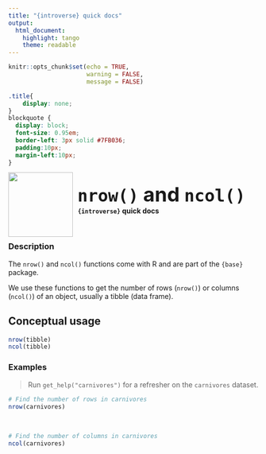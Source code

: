 ```yaml
---
title: "{introverse} quick docs"
output: 
  html_document:
    highlight: tango
    theme: readable
---
```



```r
knitr::opts_chunk$set(echo = TRUE, 
                      warning = FALSE, 
                      message = FALSE)
```

```css
.title{
    display: none;
}
blockquote {
  display: block;
  font-size: 0.95em;
  border-left: 3px solid #7FB036;
  padding:10px;
  margin-left:10px;
}
```

<div>
<br>
 <img src = "logo.png" style = "float:left;height:130px;margin-top:-20px;">
 <span style = "font-weight:bold;font-size:40px;"> 
  &nbsp;<code>nrow()</code> and <code>ncol()</code>
 </span>
 <br>
 <b>&nbsp;&nbsp;&nbsp;<code>{introverse}</code> quick docs</b>
</div>
<br>

### Description

The `nrow()` and `ncol()` functions come with R and are part of the `{base}` package.
  
We use these functions to get the number of rows (`nrow()`) or columns (`ncol()`) of an object, usually a tibble (data frame).

## Conceptual usage 

```r
nrow(tibble)
ncol(tibble)
```

### Examples

> Run `get_help("carnivores")` for a refresher on the `carnivores` dataset.

```r
# Find the number of rows in carnivores
nrow(carnivores)
```

<br>

```r
# Find the number of columns in carnivores
ncol(carnivores)
```
